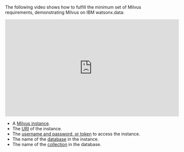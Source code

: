 The following video shows how to fulfill the minimum set of Milvus requirements, demonstrating Milvus on IBM watsonx.data:

<iframe
width="560"
height="315"
src="https://www.youtube.com/embed/tl9eV-_nAHI"
title="YouTube video player"
frameborder="0"
allow="accelerometer; autoplay; clipboard-write; encrypted-media; gyroscope; picture-in-picture"
allowfullscreen
></iframe>

- A [Milvus instance](https://milvus.io/docs/install-overview.md).
- The [URI](https://milvus.io/api-reference/pymilvus/v2.4.x/MilvusClient/Client/MilvusClient.md) of the instance.
- The [username and password, or token](https://milvus.io/docs/authenticate.md) to access the instance.
- The name of the [database](https://milvus.io/docs/manage_databases.md) in the instance.
- The name of the [collection](https://milvus.io/docs/manage-collections.md) in the database.


